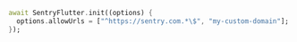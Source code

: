```dart {2}
await SentryFlutter.init((options) {
  options.allowUrls = ["^https://sentry.com.*\$", "my-custom-domain"];
});
```
